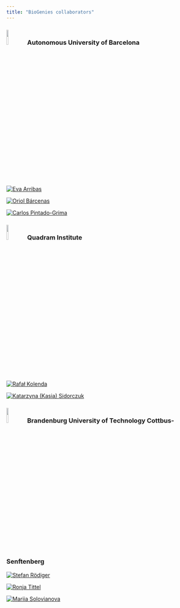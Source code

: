 ```yaml
---
title: "BioGenies collaborators"
---
```


### ![](fig/logo/UAB_logo.png){width="10%"} Autonomous University of Barcelona
::: {layout-ncol=5}
[![Eva Arribas](fig/ppl/ea.png "Eva Arribas"){}](colab/ear.html)

[![Oriol Bárcenas](fig/ppl/ob.png "Oriol Bárcenas"){}](colab/ob.html)

[![Carlos Pintado-Grima](fig/ppl/cp.png "Carlos Pintado-Grima"){}](colab/cpg.html)
:::

### ![](fig/logo/QI_logo.png){width="10%"} Quadram Institute
::: {layout-ncol=5}
[![Rafał Kolenda](fig/temp_profile.png "temporary profile pic"){}]()

[![Katarzyna (Kasia) Sidorczuk](fig/temp_profile.png "temporary profile pic"){}]()
:::

### ![](fig/logo/BTU_logo.png){width="10%"} Brandenburg University of Technology Cottbus-Senftenberg
::: {layout-ncol=5}
[![Stefan Rödiger](fig/temp_profile.png "temporary profile pic"){}]()

[![Ronja Tittel](fig/ppl/rt.jpg "Ronja Tittel"){}]()

[![Mariia Solovianova](fig/ppl/ms.jpeg "Mariia Solovianova"){}]()
:::